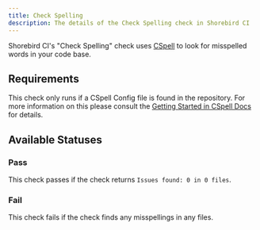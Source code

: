 ```yaml
---
title: Check Spelling
description: The details of the Check Spelling check in Shorebird CI
---
```


Shorebird CI's "Check Spelling" check uses [CSpell](https://cspell.org) to look
for misspelled words in your code base.

## Requirements

This check only runs if a CSpell Config file is found in the repository. For
more information on this please consult the
[Getting Started in CSpell Docs](https://cspell.org/docs/getting-started#1-create-a-configuration-file)
for details.

## Available Statuses

### Pass

This check passes if the check returns `Issues found: 0 in 0 files`.

### Fail

This check fails if the check finds any misspellings in any files.
